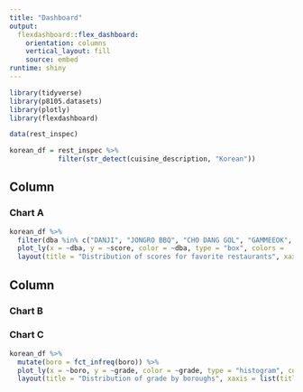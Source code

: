 ```yaml
---
title: "Dashboard"
output: 
  flexdashboard::flex_dashboard:
    orientation: columns
    vertical_layout: fill
    source: embed
runtime: shiny
---
```


```r

library(tidyverse)
library(p8105.datasets)
library(plotly)
library(flexdashboard)

```

```r
data(rest_inspec)

korean_df = rest_inspec %>%
            filter(str_detect(cuisine_description, "Korean"))

```

Column {data-width=650}
-----------------------------------------------------------------------
### Chart A

```r

korean_df %>%
  filter(dba %in% c("DANJI", "JONGRO BBQ", "CHO DANG GOL", "GAMMEEOK", "TAKE 31")) %>%
  plot_ly(x = ~dba, y = ~score, color = ~dba, type = "box", colors =   "viridis") %>%
  layout(title = "Distribution of scores for favorite restaurants", xaxis = list(title ="Restaurant name"), yaxis = list(title="Score"))


```


Column {data-width=350}
-----------------------------------------------------------------------
### Chart B

### Chart C

```r

korean_df %>%
  mutate(boro = fct_infreq(boro)) %>%
  plot_ly(x = ~boro, y = ~grade, color = ~grade, type = "histogram", colors =   "viridis") %>%
  layout(title = "Distribution of grade by boroughs", xaxis = list(title ="Borough"), yaxis = list(title="Count"))


```
